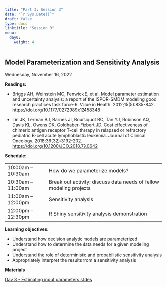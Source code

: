 ```yaml
---
title: "Part I: Session 3"
date: "`r Sys.Date()`"
draft: false
type: docs
linktitle: "Session 3"
menu:
  day0:
    weight: 4
---
```


## Model Parameterization and Sensitivity Analysis

Wednesday, November 16, 2022

**Readings:**

- Briggs AH, Weinstein MC, Fenwick E, et al. Model parameter estimation and uncertainty analysis: a report of the ISPOR-SMDM modeling good research practices task force-6. Value in Health. 2012;15(5):835-842. [https://doi.org/10.1177/0272989x12458348](https://doi.org/10.1177/0272989x12458348)

- Lin JK, Lerman BJ, Barnes JI, Boursiquot BC, Tan YJ, Robinson AQ, Davis KL, Owens DK, Goldhaber-Fiebert JD. Cost effectiveness of chimeric antigen receptor T-cell therapy in relapsed or refractory pediatric B-cell acute lymphoblastic leukemia. Journal of Clinical Oncology. 2018;36(32):3192-202. [https://doi.org/10.1200/JCO.2018.79.0642](https://doi.org/10.1200/JCO.2018.79.0642)



**Schedule:**

|                            |            |
|---------------|:-----------------------------------------|
| 10:00am – 10:30am   | How do we parameterize models? |
| 10:30am – 11:00am  | Break out activity: discuss data needs of fellow modeling projects | 
| 11:00am – 12:00pm | Sensitivity analysis |
| 12:00pm – 12:30pm | R Shiny sensitivity analysis demonstration |


**Learning objectives:**

- Understand how decision analytic models are parameterized
-	Understand how to determine the data needs for a given modeling project
-	Understand the role of deterministic and probabilistic sensitivity analysis
-	Appropriately interpret the results from a sensitivity analysis

**Materials**

[Day 3 - Estimating input parameters slides](../../../Course_Modularization/CDC 2022-23/Estimating_Input_parameters_in_decision_modeling.pptx)







